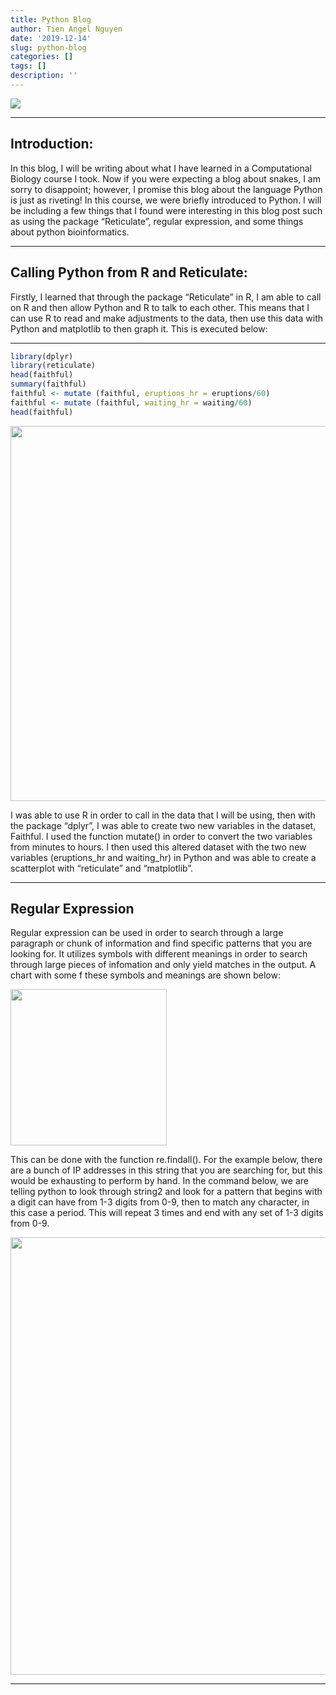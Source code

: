 ```yaml
---
title: Python Blog
author: Tien Angel Nguyen
date: '2019-12-14'
slug: python-blog
categories: []
tags: []
description: ''
---
```


![](/blog/2019-12-14-python-blog_files/pythonimage.jpg)

---

## Introduction:

In this blog, I will be writing about what I have learned in a Computational Biology course I took. Now if  you were expecting a blog about snakes, I am sorry to disappoint; however, I promise this blog about the language Python is just as riveting! In this course, we were briefly introduced to Python. I will be including a few things that I found were interesting in this blog post such as using the package "Reticulate", regular expression, and some things about python bioinformatics.

---

## Calling Python from R and Reticulate:

Firstly, I learned that through the package "Reticulate" in R, I am able to call on R and then allow Python and R to talk to each other. This means that I can use R to read and make adjustments to the data, then use this data with Python and matplotlib to then graph it. This is executed below:

---

```r
library(dplyr)
library(reticulate)
head(faithful)
summary(faithful)
faithful <- mutate (faithful, eruptions_hr = eruptions/60)
faithful <- mutate (faithful, waiting_hr = waiting/60)
head(faithful)
```

![](/blog/2019-12-14-python-blog_files/python2.PNG){width=600px height=600px}

I was able to use R in order to call in the data that I will be using, then with the package "dplyr", I was able to create two new variables in the dataset, Faithful. I used the function mutate() in order to convert the two variables from minutes to hours. I then used this altered dataset with the two new variables (eruptions_hr and waiting_hr) in Python and was able to create a scatterplot with "reticulate" and "matplotlib". 

---

## Regular Expression

Regular expression can be used in order to search through a large paragraph or chunk of information and find specific patterns that you are looking for. It utilizes symbols with different meanings in order to search through large pieces of infomation and only yield matches in the output. A chart with some f these symbols and meanings are shown below:

![](/blog/2019-12-14-python-blog_files/chart.PNG){width=250px height=250px}

This can be done with the function re.findall(). For the example below, there are a bunch of IP addresses in this string that you are searching for, but this would be exhausting to perform by hand. In the command below, we are telling python to look through string2 and look for a pattern that begins with a digit can have from 1-3 digits from 0-9, then to match any character, in this case a period. This will repeat 3 times and end with any set of 1-3 digits from 0-9. 


![](/blog/2019-12-14-python-blog_files/python3.PNG){width=700px height=700px}



---

## 




